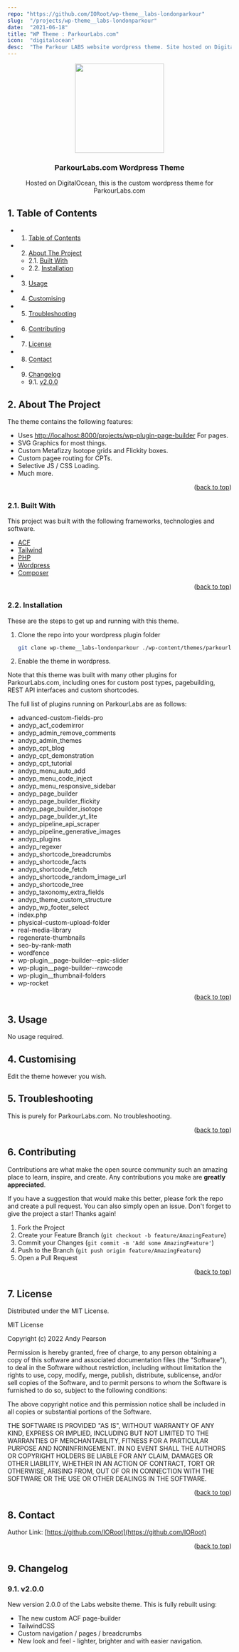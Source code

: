 ```yaml
---
repo: "https://github.com/IORoot/wp-theme__labs-londonparkour"
slug:  "/projects/wp-theme__labs-londonparkour"
date:  "2021-06-18"
title: "WP Theme : ParkourLabs.com"
icon:  "digitalocean"
desc:  "The Parkour LABS website wordpress theme. Site hosted on DigitalOcean."
---
```



<div id="top"></div>

<div align="center">


<img src="https://svg-rewriter.sachinraja.workers.dev/?url=https%3A%2F%2Fcdn.jsdelivr.net%2Fnpm%2F%40mdi%2Fsvg%406.7.96%2Fsvg%2Ftest-tube.svg&fill=%234ADE80&width=200px&height=200px" style="width:200px;"/>

<h3 align="center">ParkourLabs.com Wordpress Theme</h3>

<p align="center">
    Hosted on DigitalOcean, this is the custom wordpress theme for ParkourLabs.com
</p>    
</div>

##  1. <a name='TableofContents'></a>Table of Contents


* 1. [Table of Contents](#TableofContents)
* 2. [About The Project](#AboutTheProject)
	* 2.1. [Built With](#BuiltWith)
	* 2.2. [Installation](#Installation)
* 3. [Usage](#Usage)
* 4. [ Customising](#Customising)
* 5. [Troubleshooting](#Troubleshooting)
* 6. [Contributing](#Contributing)
* 7. [License](#License)
* 8. [Contact](#Contact)
* 9. [Changelog](#Changelog)
	* 9.1. [v2.0.0](#v2.0.0)


##  2. <a name='AboutTheProject'></a>About The Project

The theme contains the following features:

- Uses [http://localhost:8000/projects/wp-plugin-page-builder](http://localhost:8000/projects/wp-plugin-page-builder) For pages.
- SVG Graphics for most things.
- Custom Metafizzy Isotope grids and Flickity boxes.
- Custom pagee routing for CPTs.
- Selective JS / CSS Loading.
- Much more.

<p align="right">(<a href="#top">back to top</a>)</p>


###  2.1. <a name='BuiltWith'></a>Built With

This project was built with the following frameworks, technologies and software.

* [ACF](https://www.advancedcustomfields.com/)
* [Tailwind](https://www.tailwindcss.com/)
* [PHP](https://php.net/)
* [Wordpress](https://wordpress.org/)
* [Composer](https://getcomposer.org/)

<p align="right">(<a href="#top">back to top</a>)</p>


###  2.2. <a name='Installation'></a>Installation

These are the steps to get up and running with this theme.

1. Clone the repo into your wordpress plugin folder
    ```sh
    git clone wp-theme__labs-londonparkour ./wp-content/themes/parkourlabs
    ```
1. Enable the theme in wordpress.

Note that this theme was built with many other plugins for ParkourLabs.com, including ones for custom post types, pagebuilding, REST API interfaces and custom shortcodes.

The full list of plugins running on ParkourLabs are as follows:

- advanced-custom-fields-pro
- andyp_acf_codemirror
- andyp_admin_remove_comments
- andyp_admin_themes
- andyp_cpt_blog
- andyp_cpt_demonstration
- andyp_cpt_tutorial
- andyp_menu_auto_add
- andyp_menu_code_inject
- andyp_menu_responsive_sidebar
- andyp_page_builder
- andyp_page_builder_flickity
- andyp_page_builder_isotope
- andyp_page_builder_yt_lite
- andyp_pipeline_api_scraper
- andyp_pipeline_generative_images
- andyp_plugins
- andyp_regexer
- andyp_shortcode_breadcrumbs
- andyp_shortcode_facts
- andyp_shortcode_fetch
- andyp_shortcode_random_image_url
- andyp_shortcode_tree
- andyp_taxonomy_extra_fields
- andyp_theme_custom_structure
- andyp_wp_footer_select
- index.php
- physical-custom-upload-folder
- real-media-library
- regenerate-thumbnails
- seo-by-rank-math
- wordfence
- wp-plugin__page-builder--epic-slider
- wp-plugin__page-builder--rawcode
- wp-plugin__thumbnail-folders
- wp-rocket


<p align="right">(<a href="#top">back to top</a>)</p>



##  3. <a name='Usage'></a>Usage

No usage required.


##  4. <a name='Customising'></a> Customising

Edit the theme however you wish.

##  5. <a name='Troubleshooting'></a>Troubleshooting

This is purely for ParkourLabs.com. No troubleshooting.

<p align="right">(<a href="#top">back to top</a>)</p>


##  6. <a name='Contributing'></a>Contributing

Contributions are what make the open source community such an amazing place to learn, inspire, and create. Any contributions you make are **greatly appreciated**.

If you have a suggestion that would make this better, please fork the repo and create a pull request. You can also simply open an issue.
Don't forget to give the project a star! Thanks again!

1. Fork the Project
2. Create your Feature Branch (`git checkout -b feature/AmazingFeature`)
3. Commit your Changes (`git commit -m 'Add some AmazingFeature'`)
4. Push to the Branch (`git push origin feature/AmazingFeature`)
5. Open a Pull Request

<p align="right">(<a href="#top">back to top</a>)</p>



##  7. <a name='License'></a>License

Distributed under the MIT License.

MIT License

Copyright (c) 2022 Andy Pearson

Permission is hereby granted, free of charge, to any person obtaining a copy
of this software and associated documentation files (the "Software"), to deal
in the Software without restriction, including without limitation the rights
to use, copy, modify, merge, publish, distribute, sublicense, and/or sell
copies of the Software, and to permit persons to whom the Software is
furnished to do so, subject to the following conditions:

The above copyright notice and this permission notice shall be included in all
copies or substantial portions of the Software.

THE SOFTWARE IS PROVIDED "AS IS", WITHOUT WARRANTY OF ANY KIND, EXPRESS OR
IMPLIED, INCLUDING BUT NOT LIMITED TO THE WARRANTIES OF MERCHANTABILITY,
FITNESS FOR A PARTICULAR PURPOSE AND NONINFRINGEMENT. IN NO EVENT SHALL THE
AUTHORS OR COPYRIGHT HOLDERS BE LIABLE FOR ANY CLAIM, DAMAGES OR OTHER
LIABILITY, WHETHER IN AN ACTION OF CONTRACT, TORT OR OTHERWISE, ARISING FROM,
OUT OF OR IN CONNECTION WITH THE SOFTWARE OR THE USE OR OTHER DEALINGS IN THE
SOFTWARE.

<p align="right">(<a href="#top">back to top</a>)</p>



##  8. <a name='Contact'></a>Contact

Author Link: [https://github.com/IORoot](https://github.com/IORoot)

<p align="right">(<a href="#top">back to top</a>)</p>

##  9. <a name='Changelog'></a>Changelog

###  9.1. <a name='v2.0.0'></a>v2.0.0

New version 2.0.0 of the Labs website theme. This is fully rebuilt using:

- The new custom ACF page-builder
- TailwindCSS
- Custom navigation / pages / breadcrumbs
- New look and feel - lighter, brighter and with easier navigation.

